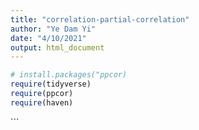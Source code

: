 ```yaml
---
title: "correlation-partial-correlation"
author: "Ye Dam Yi"
date: "4/10/2021"
output: html_document
---
```

```r
# install.packages("ppcor)
require(tidyverse)
require(ppcor)
require(haven)
```




```